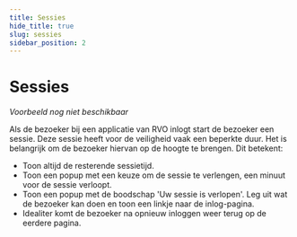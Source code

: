 ```yaml
---
title: Sessies
hide_title: true
slug: sessies
sidebar_position: 2
---
```



# Sessies

<Alert kind="warning" content="Let op: dit patroon is nog in ontwikkeling." />

<ComponentExample>
  <em>Voorbeeld nog niet beschikbaar</em>
</ComponentExample>

Als de bezoeker bij een applicatie van RVO inlogt start de bezoeker een sessie. Deze sessie heeft voor de veiligheid
vaak een beperkte duur. Het is belangrijk om de bezoeker hiervan op de hoogte te brengen. Dit betekent:

- Toon altijd de resterende sessietijd.
- Toon een popup met een keuze om de sessie te verlengen, een minuut voor de sessie verloopt.
- Toon een popup met de boodschap 'Uw sessie is verlopen'. Leg uit wat de bezoeker kan doen en toon een linkje naar de inlog-pagina.
- Idealiter komt de bezoeker na opnieuw inloggen weer terug op de eerdere pagina.
